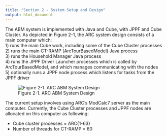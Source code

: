 ```yaml
---
title: "Section 2 - System Setup and Design"
output: html_document
---
```



The ABM system is implemented with Java and Cube, with JPPF and Cube Cluster.  As depicted in Figure 2-1, the ARC system design consists of a main computer which:    
1)	runs the main Cube work, including some of the Cube Cluster processes    
2)	runs the main CT-RAMP (ArcTourBasedModel) Java process    
3)	runs the Household Manager Java process    
4)	runs the JPPF Driver Launcher processes which is called by ArcTourBasedModel, and which manages communicating with the nodes    
5)	optionally runs a JPPF node process which listens for tasks from the JPPF driver    

![Figure 2-1. ARC ABM System Design](figs/ARCABM_SystemDesign.png)

The current setup involves using ARC's ModCalc7 server as the main computer. Currently, the Cube Cluster processes and JPPF nodes are allocated on this computer as following:

* Cube cluster processes = ARC{1-63}
* Number of threads for CT-RAMP = 60

